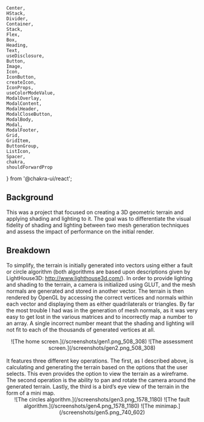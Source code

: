     Center,
    HStack,
    Divider,
    Container,
    Stack,
    Flex,
    Box,
    Heading,
    Text,
    useDisclosure,
    Button,
    Image,
    Icon,
    IconButton,
    createIcon,
    IconProps,
    useColorModeValue,
    ModalOverlay,
    ModalContent,
    ModalHeader,
    ModalCloseButton,
    ModalBody,
    Modal,
    ModalFooter,
    Grid,
    GridItem,
    ButtonGroup,
    ListIcon,
    Spacer,
    chakra,
    shouldForwardProp
} from '@chakra-ui/react';


## Background
This was a project that focused on creating a 3D geometric terrain and applying shading and lighting to it. The goal was to differentiate the visual fidelity of shading and lighting between two mesh generation techniques and assess the impact of performance on the initial render.
<br/>
## Breakdown
To simplify, the terrain is initially generated into vectors using either a fault or circle algorithm (both algorithms are based upon descriptions given by LightHouse3D: http://www.lighthouse3d.com/). In order to provide lighting and shading to the terrain, a camera is initialized using GLUT, and the mesh normals are generated and stored in another vector. The terrain is then rendered by OpenGL by accessing the correct vertices and normals within each vector and displaying them as either quadrilaterals or triangles. By far the most trouble I had was in the generation of mesh normals, as it was very easy to get lost in the various matrices and to incorrectly map a number to an array. A single incorrect number meant that the shading and lighting will not fit to each of the thousands of generated vertices at all. 
<br/>
<Center
    py={'1em'}
    position={'relative'}
    direction={'row'}>
            <Flex>
                ![The home screen.](/screenshots/gen1.png_508_308)
            </Flex>
            <Flex>
                ![The assessment screen.](/screenshots/gen2.png_508_308)
            </Flex>
</Center>
<br/>
It features three different key operations. The first, as I described above, is calculating and generating the terrain based on the options that the user selects. This even provides the option to view the terrain as a wireframe. 
<br/>
The second operation is the ability to pan and rotate the camera around the generated terrain. Lastly, the third is a bird’s eye view of the terrain in the form of a mini map.
<br/>
<Center
    pt={'1em'}
    position={'relative'}
    direction={'row'}>
        <Flex>
            ![The circles algorithm.](/screenshots/gen3.png_1578_1180)
        </Flex>
        <Flex>
            ![The fault algorithm.](/screenshots/gen4.png_1578_1180)
        </Flex>
        <Flex>
            ![The minimap.](/screenshots/gen5.png_740_602)
        </Flex>
</Center>
<br/>



